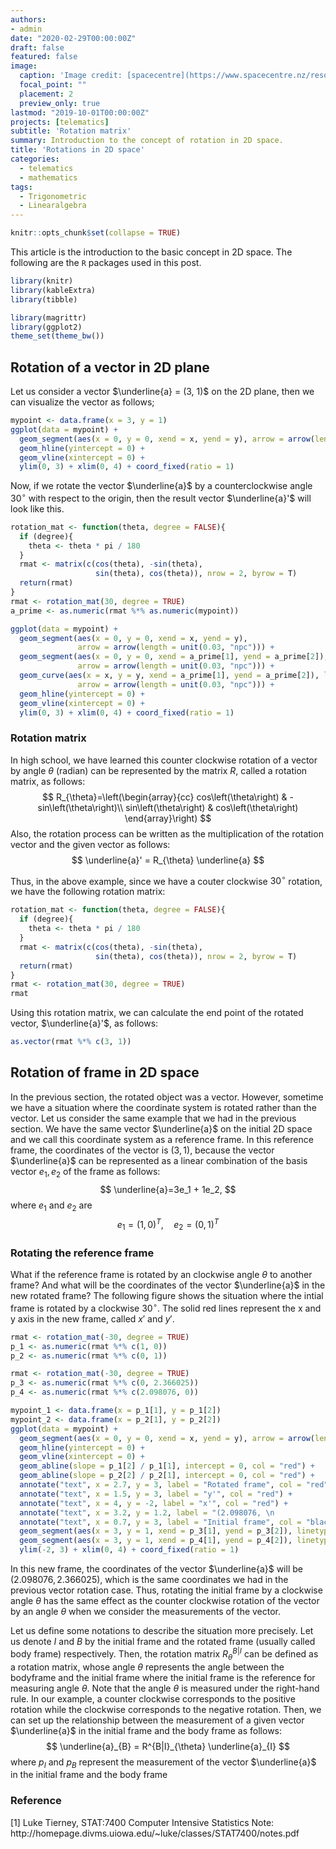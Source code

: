 ```yaml
---
authors:
- admin
date: "2020-02-29T00:00:00Z"
draft: false
featured: false
image:
  caption: 'Image credit: [spacecentre](https://www.spacecentre.nz/resources/faq/solar-system/earth/img/earth-rotation.png)'
  focal_point: ""
  placement: 2
  preview_only: true
lastmod: "2019-10-01T00:00:00Z"
projects: [telematics]
subtitle: 'Rotation matrix'
summary: Introduction to the concept of rotation in 2D space.
title: 'Rotations in 2D space'
categories:
  - telematics
  - mathematics
tags:
  - Trigonometric
  - Linearalgebra
---
```


```r
knitr::opts_chunk$set(collapse = TRUE)
```

This article is the introduction to the basic concept in 2D space. The following are the `R` packages used in this post.

```r
library(knitr)
library(kableExtra)
library(tibble)

```

```r
library(magrittr)
library(ggplot2)
theme_set(theme_bw())
```

## Rotation of a vector in 2D plane

Let us consider a vector $\underline{a} = (3, 1)$ on the 2D plane, then we can visualize the vector as follows;

```r
mypoint <- data.frame(x = 3, y = 1)
ggplot(data = mypoint) +
  geom_segment(aes(x = 0, y = 0, xend = x, yend = y), arrow = arrow(length = unit(0.03, "npc"))) +
  geom_hline(yintercept = 0) +
  geom_vline(xintercept = 0) +
  ylim(0, 3) + xlim(0, 4) + coord_fixed(ratio = 1)
```

Now, if we rotate the vector $\underline{a}$ by a counterclockwise angle $30^\circ$ with respect to the origin, then the result vector $\underline{a}'$ will look like this.

```r
rotation_mat <- function(theta, degree = FALSE){
  if (degree){
    theta <- theta * pi / 180
  }
  rmat <- matrix(c(cos(theta), -sin(theta),
                   sin(theta), cos(theta)), nrow = 2, byrow = T)
  return(rmat)
}
rmat <- rotation_mat(30, degree = TRUE)
a_prime <- as.numeric(rmat %*% as.numeric(mypoint))

ggplot(data = mypoint) +
  geom_segment(aes(x = 0, y = 0, xend = x, yend = y),
               arrow = arrow(length = unit(0.03, "npc"))) +
  geom_segment(aes(x = 0, y = 0, xend = a_prime[1], yend = a_prime[2]), 
               arrow = arrow(length = unit(0.03, "npc"))) +
  geom_curve(aes(x = x, y = y, xend = a_prime[1], yend = a_prime[2]), linetype = 2, 
               arrow = arrow(length = unit(0.03, "npc"))) +
  geom_hline(yintercept = 0) +
  geom_vline(xintercept = 0) +
  ylim(0, 3) + xlim(0, 4) + coord_fixed(ratio = 1)
```


### Rotation matrix 

In high school, we have learned this counter clockwise rotation of a vector by angle $\theta$ (radian) can be represented by the matrix $R$, called a rotation matrix, as follows:
$$
R_{\theta}=\left(\begin{array}{cc}
cos\left(\theta\right) & -sin\left(\theta\right)\\
sin\left(\theta\right) & cos\left(\theta\right)
\end{array}\right)
$$
Also, the rotation process can be written as the multiplication of the rotation vector and the given vector as follows:
$$
\underline{a}' = R_{\theta} \underline{a}
$$

Thus, in the above example, since we have a couter clockwise $30 ^\circ$ rotation, we have the following rotation matrix:
```r
rotation_mat <- function(theta, degree = FALSE){
  if (degree){
    theta <- theta * pi / 180
  }
  rmat <- matrix(c(cos(theta), -sin(theta),
                   sin(theta), cos(theta)), nrow = 2, byrow = T)
  return(rmat)
}
rmat <- rotation_mat(30, degree = TRUE)
rmat

```

Using this rotation matrix, we can calculate the end point of the rotated vector, $\underline{a}'$, as follows:

```r
as.vector(rmat %*% c(3, 1))
```

## Rotation of frame in 2D space

In the previous section, the rotated object was a vector. However, sometime we have a situation where the coordinate system is rotated rather than the vector. Let us consider the same example that we had in the previous section. We have the same vector $\underline{a}$ on the initial 2D space and we call this coordinate system as a reference frame. In this reference frame, the coordinates of the vector is $(3, 1)$, because the vector $\underline{a}$ can be represented as a linear combination of the basis vector $e_1, e_2$ of the frame as follows:
$$
\underline{a}=3e_1 + 1e_2,
$$
where $e_1$ and $e_2$ are
$$
e_1 = (1, 0)^T, \quad e_2 = (0, 1)^T
$$

### Rotating the reference frame

What if the reference frame is rotated by an clockwise angle $\theta$ to another frame? And what will be the coordinates of the vector $\underline{a}$ in the new rotated frame? The following figure shows the situation where the intial frame is rotated by a clockwise $30 ^\circ$. The solid red lines represent the x and y axis in the new frame, called $x'$ and $y'$.

```r
rmat <- rotation_mat(-30, degree = TRUE)
p_1 <- as.numeric(rmat %*% c(1, 0))
p_2 <- as.numeric(rmat %*% c(0, 1))

rmat <- rotation_mat(-30, degree = TRUE)
p_3 <- as.numeric(rmat %*% c(0, 2.366025))
p_4 <- as.numeric(rmat %*% c(2.098076, 0))

mypoint_1 <- data.frame(x = p_1[1], y = p_1[2])
mypoint_2 <- data.frame(x = p_2[1], y = p_2[2])
ggplot(data = mypoint) +
  geom_segment(aes(x = 0, y = 0, xend = x, yend = y), arrow = arrow(length = unit(0.03, "npc"))) +
  geom_hline(yintercept = 0) +
  geom_vline(xintercept = 0) +
  geom_abline(slope = p_1[2] / p_1[1], intercept = 0, col = "red") +
  geom_abline(slope = p_2[2] / p_2[1], intercept = 0, col = "red") +
  annotate("text", x = 2.7, y = 3, label = "Rotated frame", col = "red") +
  annotate("text", x = 1.5, y = 3, label = "y'", col = "red") +
  annotate("text", x = 4, y = -2, label = "x'", col = "red") +
  annotate("text", x = 3.2, y = 1.2, label = "(2.098076, \n                2.366025)", col = "red") +
  annotate("text", x = 0.7, y = 3, label = "Initial frame", col = "black") +
  geom_segment(aes(x = 3, y = 1, xend = p_3[1], yend = p_3[2]), linetype = "dashed", col = "red") +
  geom_segment(aes(x = 3, y = 1, xend = p_4[1], yend = p_4[2]), linetype = "dashed", col = "red") +
  ylim(-2, 3) + xlim(0, 4) + coord_fixed(ratio = 1)
```
In this new frame, the coordinates of the vector $\underline{a}$ will be $(2.098076, 2.366025)$, which is the same coordinates we had in the previous vector rotation case. Thus, rotating the initial frame by a clockwise angle $\theta$ has the same effect as the counter clockwise rotation of the vector by an angle $\theta$ when we consider the measurements of the vector. 

Let us define some notations to describe the situation more precisely. Let us denote $I$ and $B$ by the initial frame and the rotated frame (usually called body frame) respectively. Then, the rotation matrix $R^{B|I}_{\theta}$ can be defined as a rotation matrix, whose angle $\theta$ represents the angle between the bodyframe and the initial frame where the initial frame is the reference for measuring angle $\theta$. Note that the angle $\theta$ is measured under the right-hand rule. In our example, a counter clockwise corresponds to the positive rotation while the clockwise corresponds to the negative rotation. Then, we can set up the relationship between the measurement of a given vector $\underline{a}$ in the initial frame and the body frame as follows:
$$
\underline{a}_{B} = R^{B|I}_{\theta} \underline{a}_{I}
$$
where $p_I$ and $p_B$ represent the measurement of the vector $\underline{a}$ in the initial frame and the body frame



### Reference

[1] Luke Tierney, STAT:7400 Computer Intensive Statistics Note:
http://homepage.divms.uiowa.edu/~luke/classes/STAT7400/notes.pdf
  
